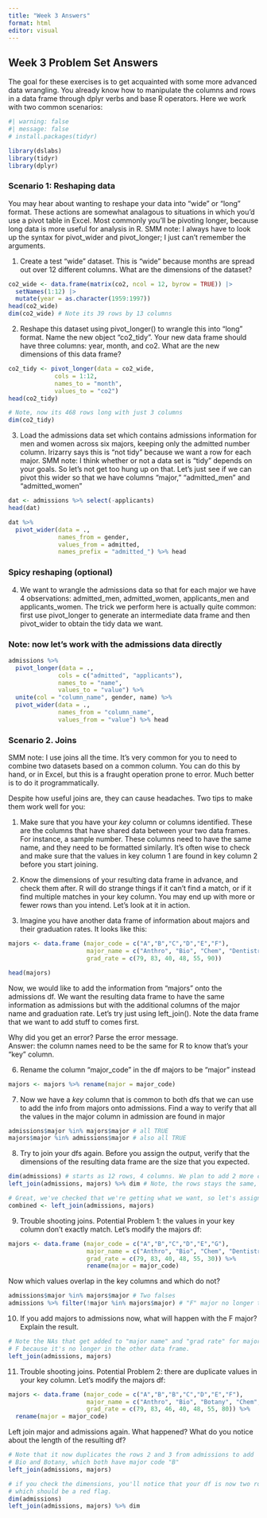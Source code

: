 ```yaml
---
title: "Week 3 Answers"
format: html
editor: visual
---
```


## Week 3 Problem Set Answers 

The goal for these exercises is to get acquainted with some more advanced 
data wrangling. You already know how to manipulate the columns and rows 
in a data frame through dplyr verbs and base R operators. Here we work with 
two common scenarios: 

```r
#| warning: false
#| message: false
# install.packages(tidyr)

library(dslabs)
library(tidyr)
library(dplyr)
```


### Scenario 1: Reshaping data 
You may hear about wanting to reshape your data into "wide" or "long" format.
These actions are somewhat analagous to situations in which you'd use a pivot 
table in Excel. Most commonly you'll be pivoting longer, because long data 
is more useful for analysis in R. SMM note: I always have to look up the syntax
for pivot_wider and pivot_longer; I just can't remember the arguments. 


1. Create a test "wide" dataset.
This is "wide" because months are spread out over 12 different columns. What 
are the dimensions of the dataset? 
```r
co2_wide <- data.frame(matrix(co2, ncol = 12, byrow = TRUE)) |> 
  setNames(1:12) |>
  mutate(year = as.character(1959:1997))
head(co2_wide)
dim(co2_wide) # Note its 39 rows by 13 columns
```

2. Reshape this dataset using pivot_longer() to wrangle this into "long" format.
Name the new object "co2_tidy". Your new data frame should have three columns:
year, month, and co2. What are the new dimensions of this data frame? 

```r

co2_tidy <- pivot_longer(data = co2_wide,
             cols = 1:12,
             names_to = "month",
             values_to = "co2")
head(co2_tidy)

# Note, now its 468 rows long with just 3 columns
dim(co2_tidy)


```
3. Load the admissions data set which contains admissions information
for men and women across six majors, keeping only the admitted number column.
Irizarry says this is "not tidy" because we want a row for each major. SMM note: 
I think whether or not a data set is "tidy" depends on your goals. So let's not get 
too hung up on that. Let's just see if we can pivot this wider so that 
we have columns "major," "admitted_men" and "admitted_women" 

```r
dat <- admissions %>% select(-applicants)
head(dat)

dat %>% 
  pivot_wider(data = ., 
              names_from = gender,
              values_from = admitted,
              names_prefix = "admitted_") %>% head
```


### Spicy reshaping (optional) 
4. We want to wrangle the admissions data so that for each major we have 4 observations: 
admitted_men, admitted_women, applicants_men and applicants_women. 
The trick we perform here is actually quite common: 
first use pivot_longer to generate an intermediate data frame and then pivot_wider 
to obtain the tidy data we want.
 
### Note: now let's work with the admissions data directly

```r
admissions %>% 
  pivot_longer(data = .,
              cols = c("admitted", "applicants"),
              names_to = "name",
              values_to = "value") %>%
  unite(col = "column_name", gender, name) %>% 
  pivot_wider(data = .,
              names_from = "column_name",
              values_from = "value") %>% head
```

### Scenario 2. Joins
SMM note: I use joins all the time. It's very common for you to need to combine
two datasets based on a common column. You can do this by hand, or in Excel, 
but this is a fraught operation prone to error. Much better is to do it programmatically. 

Despite how useful joins are, they can cause headaches. Two tips to make them work well for you:  

1. Make sure that you have your *key* column or columns identified. These are the columns
that have shared data between your two data frames. For instance, a sample number.
These columns need to have the same name, and they need to be formatted similarly. 
It's often wise to check and make sure that the values in key column 1 are found in key column 2 
before you start joining.  

2. Know the dimensions of your resulting data frame in advance, and check them after. 
R will do strange things if it can't find a match, or if it find multiple matches 
in your key column. You may end up with more or fewer rows than you intend. Let's look at it in action. 



5. Imagine you have another data frame of information about majors and 
their graduation rates. It looks like this: 

```r
majors <- data.frame (major_code = c("A","B","C","D","E","F"),
                      major_name = c("Anthro", "Bio", "Chem", "Dentistry", "Econ", "French"),
                      grad_rate = c(79, 83, 40, 48, 55, 90))

head(majors)
```

Now, we would like to add the information from "majors" onto the admissions
df. We want the resulting data frame to have the same information as admissions
but with the additional columns of the major name and graduation rate. 
Let's try just using left_join(). Note the data frame that we want to add stuff 
to comes first. 

Why did you get an error? Parse the error message.  
Answer: the column names need to be the same for R to know that's your "key" column.

6. Rename the column "major_code" in the df majors to be "major" instead
```r
majors <- majors %>% rename(major = major_code)
```

7. Now we have a *key* column that is common to both dfs that we can use 
to add the info from majors onto admissions. Find a way to verify that all
 the values in the major column in admission are found in major 
 
```r
admissions$major %in% majors$major # all TRUE
majors$major %in% admissions$major # also all TRUE
```

8. Try to join your dfs again. Before you assign the output, verify that 
the dimensions of the resulting data frame are the size that you expected. 

```r
dim(admissions) # starts as 12 rows, 4 columns. We plan to add 2 more columns.
left_join(admissions, majors) %>% dim # Note, the rows stays the same, col is now 14 as expected

# Great, we've checked that we're getting what we want, so let's assign it.
combined <- left_join(admissions, majors)
```

9. Trouble shooting joins. Potential Problem 1: the values in your key 
column don't exactly match. Let's modify the majors df: 

```r
majors <- data.frame (major_code = c("A","B","C","D","E","G"),
                      major_name = c("Anthro", "Bio", "Chem", "Dentistry", "Econ", "Geol"),
                      grad_rate = c(79, 83, 40, 48, 55, 30)) %>% 
                      rename(major = major_code)
```

Now which values overlap in the key columns and which do not? 

```r
admissions$major %in% majors$major # Two falses 
admissions %>% filter(!major %in% majors$major) # "F" major no longer there. 

```

10. If you add majors to admissions now, what will happen with the F major? Explain the result. 

```r
# Note the NAs that get added to "major name" and "grad rate" for major
# F because it's no longer in the other data frame. 
left_join(admissions, majors) 
```

11.  Trouble shooting joins. Potential Problem 2: there are duplicate 
values in your key column. Let's modify the majors df: 
```r
majors <- data.frame (major_code = c("A","B","B","C","D","E","F"),
                      major_name = c("Anthro", "Bio", "Botany", "Chem", "Dentistry", "Econ", "French"),
                      grad_rate = c(79, 83, 46, 40, 48, 55, 80)) %>% 
  rename(major = major_code)
```

Left join major and admissions again. What happened? What do you notice 
about the length of the resulting df? 

```r
# Note that it now duplicates the rows 2 and 3 from admissions to add 
# Bio and Botany, which both have major code "B" 
left_join(admissions, majors)

# if you check the dimensions, you'll notice that your df is now two rows longer,
# which should be a red flag. 
dim(admissions)
left_join(admissions, majors) %>% dim


```




